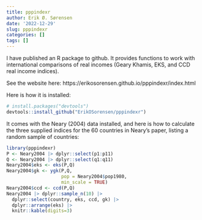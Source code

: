 ```yaml
---
title: pppindexr
author: Erik Ø. Sørensen
date: '2022-12-29'
slug: pppindexr
categories: []
tags: []
---
```


I have published an R package to github. It provides
functions to work with international comparisons
of real incomes (Geary Khamis, EKS, and CCD real
income indices). 

See the website here: https://erikosorensen.github.io/pppindexr/index.html

Here is how it is installed:

```r
# install.packages("devtools")
devtools::install_github("ErikOSorensen/pppindexr")
```

It comes with the Neary (2004) data installed, and here is how to calculate the 
three supplied indices for the 60 countries in Neary's paper, listing a random
sample of countries:

```r
library(pppindexr)
P <- Neary2004 |> dplyr::select(p1:p11)
Q <- Neary2004 |> dplyr::select(q1:q11)
Neary2004$eks <- eks(P,Q)
Neary2004$gk <- ygk(P,Q,
                    pop = Neary2004$pop1980, 
                    min_scale = TRUE)
Neary2004$ccd <- ccd(P,Q)
Neary2004 |> dplyr::sample_n(10) |> 
  dplyr::select(country, eks, ccd, gk) |>
  dplyr::arrange(eks) |>
  knitr::kable(digits=3) 
```


